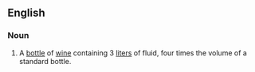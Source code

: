 ==English==
===Noun===
{{en-noun|sg=[[double]] [[magnum]]|pl='''[[double magnums]]''' or '''[[double magna]]''' (rare)}}
# A [[bottle]] of [[wine]] containing 3 [[liter]]s of fluid, four times the volume of a standard bottle.